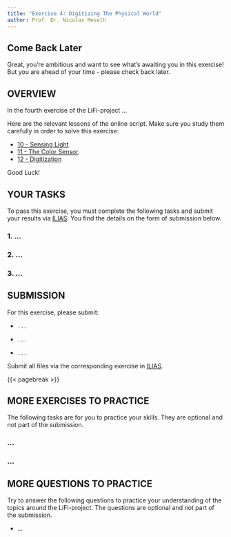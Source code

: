 ```yaml
---
title: "Exercise 4: Digitizing The Physical World"
author: Prof. Dr. Nicolas Meseth
---
```


::: {.callout-note appearance="simple"}
## Come Back Later

Great, you're ambitious and want to see what's awaiting you in this exercise! But you are ahead of your time - please check back later.
:::

## OVERVIEW

In the fourth exercise of the LiFi-project ...

Here are the relevant lessons of the online script. Make sure you study them carefully in order to solve this exercise:

-   [10 - Sensing Light](https://lifi.datalit.de/lifi-project/sensing-light)
-   [11 - The Color Sensor](https://lifi.datalit.de/lifi-project/the-color-sensor)
-   [12 - Digitization](https://lifi.datalit.de/lifi-project/digitization)

Good Luck!

## YOUR TASKS

To pass this exercise, you must complete the following tasks and submit your results via [ILIAS](https://lms.hs-osnabrueck.de). You find the details on the form of submission below.

### 1. ...

### 2. ...

### 3. ...

## SUBMISSION

For this exercise, please submit:

-   `...`

-   `...`

-   `...`

Submit all files via the corresponding exercise in [ILIAS](https://lms.hs-osnabrueck.de).

{{< pagebreak >}}

## MORE EXERCISES TO PRACTICE

The following tasks are for you to practice your skills. They are optional and not part of the submission.

### ...

### ...

## MORE QUESTIONS TO PRACTICE

Try to answer the following questions to practice your understanding of the topics around the LiFi-project. The questions are optional and not part of the submission.

-   ...
